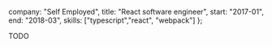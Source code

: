 
  company: "Self Employed",
  title: "React software engineer",
  start: "2017-01",
  end: "2018-03",
  skills: ["typescript","react", "webpack"]
};

TODO
